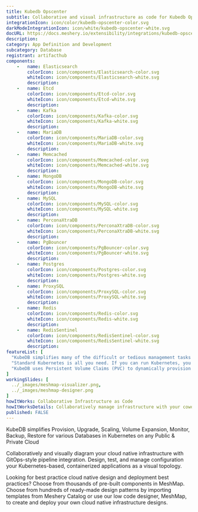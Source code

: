 ```yaml
---
title: Kubedb Opscenter
subtitle: Collaborative and visual infrastructure as code for Kubedb Opscenter
integrationIcon: icon/color/kubedb-opscenter-color.svg
darkModeIntegrationIcon: icon/white/kubedb-opscenter-white.svg
docURL: https://docs.meshery.io/extensibility/integrations/kubedb-opscenter
description: 
category: App Definition and Development
subcategory: Database
registrant: artifacthub
components: 
	-	name: Elasticsearch
		colorIcon: icon/components/Elasticsearch-color.svg
		whiteIcon: icon/components/Elasticsearch-white.svg
		description: 
	-	name: Etcd
		colorIcon: icon/components/Etcd-color.svg
		whiteIcon: icon/components/Etcd-white.svg
		description: 
	-	name: Kafka
		colorIcon: icon/components/Kafka-color.svg
		whiteIcon: icon/components/Kafka-white.svg
		description: 
	-	name: MariaDB
		colorIcon: icon/components/MariaDB-color.svg
		whiteIcon: icon/components/MariaDB-white.svg
		description: 
	-	name: Memcached
		colorIcon: icon/components/Memcached-color.svg
		whiteIcon: icon/components/Memcached-white.svg
		description: 
	-	name: MongoDB
		colorIcon: icon/components/MongoDB-color.svg
		whiteIcon: icon/components/MongoDB-white.svg
		description: 
	-	name: MySQL
		colorIcon: icon/components/MySQL-color.svg
		whiteIcon: icon/components/MySQL-white.svg
		description: 
	-	name: PerconaXtraDB
		colorIcon: icon/components/PerconaXtraDB-color.svg
		whiteIcon: icon/components/PerconaXtraDB-white.svg
		description: 
	-	name: PgBouncer
		colorIcon: icon/components/PgBouncer-color.svg
		whiteIcon: icon/components/PgBouncer-white.svg
		description: 
	-	name: Postgres
		colorIcon: icon/components/Postgres-color.svg
		whiteIcon: icon/components/Postgres-white.svg
		description: 
	-	name: ProxySQL
		colorIcon: icon/components/ProxySQL-color.svg
		whiteIcon: icon/components/ProxySQL-white.svg
		description: 
	-	name: Redis
		colorIcon: icon/components/Redis-color.svg
		whiteIcon: icon/components/Redis-white.svg
		description: 
	-	name: RedisSentinel
		colorIcon: icon/components/RedisSentinel-color.svg
		whiteIcon: icon/components/RedisSentinel-white.svg
		description: 
featureList: [
  "KubeDB simplifies many of the difficult or tedious management tasks of running a production grade databases on private and public clouds. Maintain one stack for all your stateless and stateful applications and simplify the operational complexity.",
  "Standard Kubernetes is all you need. If you can run Kubernetes, you can provision and manage databases using KubeDB. Use standard Kubernetes CLI and API to provision and manage databases.",
  "KubeDB uses Persistent Volume Claims (PVC) to dynamically provision disks for database instances. Using appropriately defined StorageClasses, KubeDB provisioned database instances are designed to scale from small development workloads up to performance-intensive workloads on private and public cloud environments."
]
workingSlides: [
  ../_images/meshmap-visualizer.png,
  ../_images/meshmap-designer.png
]
howItWorks: Collaborative Infrastructure as Code
howItWorksDetails: Collaboratively manage infrastructure with your coworkers synchronously sharing the same designs.
published: FALSE
---
```

<p>
KubeDB simplifies Provision, Upgrade, Scaling, Volume Expansion, Monitor, Backup, Restore for various Databases in Kubernetes on any Public & Private Cloud
</p>
<p>
    Collaboratively and visually diagram your cloud native infrastructure with GitOps-style pipeline integration. Design, test, and manage configuration your Kubernetes-based, containerized applications as a visual topology.
</p>
<p>
    Looking for best practice cloud native design and deployment best practices? Choose from thousands of pre-built components in MeshMap. Choose from hundreds of ready-made design patterns by importing templates from Meshery Catalog or use our low code designer, MeshMap, to create and deploy your own cloud native infrastructure designs.
</p>

